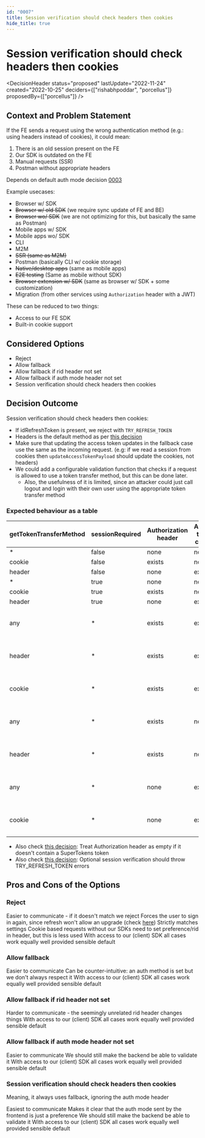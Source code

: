 ```yaml
---
id: "0007"
title: Session verification should check headers then cookies
hide_title: true
---
```



# Session verification should check headers then cookies

<DecisionHeader status="proposed" lastUpdate="2022-11-24" created="2022-10-25" deciders={["rishabhpoddar", "porcellus"]} proposedBy={["porcellus"]} />

## Context and Problem Statement

If the FE sends a request using the wrong authentication method (e.g.: using headers instead of cookies), it could mean:
1. There is an old session present on the FE
2. Our SDK is outdated on the FE
3. Manual requests (SSR)
4. Postman without appropriate headers

Depends on default auth mode decision [0003](./0003)

Example usecases:
- Browser w/ SDK
- ~~Browser w/ old SDK~~ (we require sync update of FE and BE)
- ~~Browser wo/ SDK~~ (we are not optimizing for this, but basically the same as Postman)
- Mobile apps w/ SDK
- Mobile apps wo/ SDK
- CLI
- M2M
- ~~SSR (same as M2M)~~
- Postman (basically CLI w/ cookie storage)
- ~~Native/desktop apps~~ (same as mobile apps)
- ~~E2E testing~~ (Same as mobile without SDK)
- ~~Browser extension w/ SDK~~ (same as browser w/ SDK + some customization)
- Migration (from other services using `Authorization` header with a JWT)

These can be reduced to two things:
- Access to our FE SDK
- Built-in cookie support

## Considered Options

* Reject
* Allow fallback
* Allow fallback if rid header not set
* Allow fallback if auth mode header not set
* Session verification should check headers then cookies

## Decision Outcome

Session verification should check headers then cookies:
- If idRefreshToken is present, we reject with `TRY_REFRESH_TOKEN`
- Headers is the default method as per [this decision](./0003)
- Make sure that updating the access token updates in the fallback case use the same as the incoming request. (e.g: if we read a session from cookies then `updateAccessTokenPayload` should update the cookies, not headers)
- We could add a configurable validation function that checks if a request is allowed to use a token transfer method, but this can be done later.
    - Also, the usefulness of it is limited, since an attacker could just call logout and login with their own user using the appropriate token transfer method

### Expected behaviour as a table

| getTokenTransferMethod    | sessionRequired 	| Authorization header 	| Access token cookie 	| Output                    	            |
|----------------------     |-----------------	|----------------------	|---------------------	|-----------------------------------------	|
| *                         | false           	| none                 	| none                 	| undefined                   	            |
| cookie                    | false            	| exists               	| none                 	| undefined                   	            |
| header                    | false            	| none                 	| exists               	| undefined                   	            |
| *                         | true           	| none                 	| none                 	| UNAUTHORISED            	                |
| cookie                    | true          	| exists               	| none                 	| UNAUTHORISED                           	|
| header                    | true          	| none                 	| exists               	| UNAUTHORISED                           	|
| any                       | *             	| exists               	| exist                 | Based on session validation of header 	|
| header                    | *             	| exists               	| exist                 | Based on session validation of header 	|
| cookie                    | *             	| exists               	| exist                 | Based on session validation of cookie 	|
| any                       | *             	| exists               	| none                 	| Based on session validation of header 	|
| header                    | *             	| exists               	| none                 	| Based on session validation of header 	|
| any                       | *             	| none                 	| exists               	| Based on session validation of cookie 	|
| cookie                    | *             	| none                 	| exists               	| Based on session validation of cookie 	|

- Also check [this decision](./0013): Treat Authorization header as empty if it doesn't contain a SuperTokens token
- Also check [this decision](./0019): Optional session verification should throw TRY_REFRESH_TOKEN errors

## Pros and Cons of the Options

### Reject

<ArgumentPro> Easier to communicate - if it doesn't match we reject </ArgumentPro>
<ArgumentCon> Forces the user to sign in again, since refresh won't allow an upgrade (check [here](./0008))</ArgumentCon>
<ArgumentPro> Strictly matches settings </ArgumentPro>
<ArgumentCon> Cookie based requests without our SDKs need to set preference/rid in header, but this is less used </ArgumentCon>
<ArgumentNeut> With access to our (client) SDK all cases work equally well provided sensible default </ArgumentNeut>

### Allow fallback

<ArgumentPro> Easier to communicate </ArgumentPro>
<ArgumentCon> Can be counter-intuitive: an auth method is set but we don't always respect it </ArgumentCon>
<ArgumentNeut> With access to our (client) SDK all cases work equally well provided sensible default </ArgumentNeut>

### Allow fallback if rid header not set

<ArgumentCon> Harder to communicate - the seemingly unrelated rid header changes things </ArgumentCon>
<ArgumentNeut> With access to our (client) SDK all cases work equally well provided sensible default </ArgumentNeut>


### Allow fallback if auth mode header not set

<ArgumentPro> Easier to communicate </ArgumentPro>
<ArgumentCon> We should still make the backend be able to validate it </ArgumentCon>
<ArgumentNeut> With access to our (client) SDK all cases work equally well provided sensible default </ArgumentNeut>

### Session verification should check headers then cookies

Meaning, it always uses fallback, ignoring the auth mode header

<ArgumentPro> Easiest to communicate </ArgumentPro>
<ArgumentPro> Makes it clear that the auth mode sent by the frontend is just a preference </ArgumentPro>
<ArgumentCon> We should still make the backend be able to validate it </ArgumentCon>
<ArgumentNeut> With access to our (client) SDK all cases work equally well provided sensible default </ArgumentNeut>
